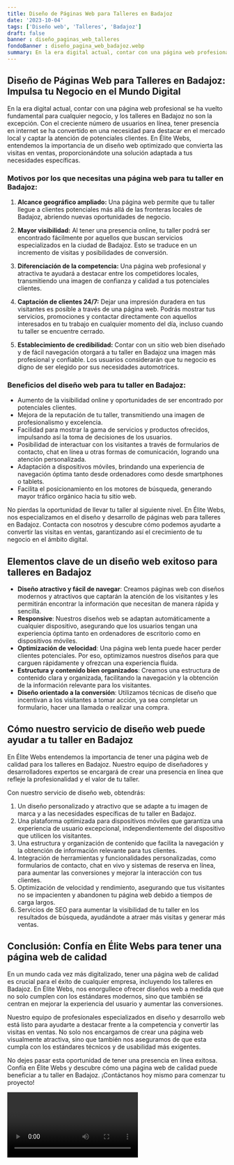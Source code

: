 ```yaml
---
title: Diseño de Páginas Web para Talleres en Badajoz
date: '2023-10-04'
tags: ['Diseño web', 'Talleres', 'Badajoz']
draft: false
banner : diseño_paginas_web_talleres
fondoBanner : diseño_pagina_web_badajoz.webp
summary: En la era digital actual, contar con una página web profesional se ha vuelto fundamental para cualquier negocio, y los talleres en Badajoz no son la excepción. Con el creciente número de usuarios en línea, tener presencia en internet se ha convertido en una necesidad para destacar en el mercado local y captar la atención de potenciales clientes. En Élite Webs, entendemos la importancia de un diseño web optimizado que convierta las visitas en ventas, proporcionándote una solución adaptada a tus necesidades específicas.
---
```


## **Diseño de Páginas Web para Talleres en Badajoz: Impulsa tu Negocio en el Mundo Digital**

En la era digital actual, contar con una página web profesional se ha vuelto fundamental para cualquier negocio, y los talleres en Badajoz no son la excepción. Con el creciente número de usuarios en línea, tener presencia en internet se ha convertido en una necesidad para destacar en el mercado local y captar la atención de potenciales clientes. En Élite Webs, entendemos la importancia de un diseño web optimizado que convierta las visitas en ventas, proporcionándote una solución adaptada a tus necesidades específicas.

### **Motivos por los que necesitas una página web para tu taller en Badajoz:**

1. **Alcance geográfico ampliado:** Una página web permite que tu taller llegue a clientes potenciales más allá de las fronteras locales de Badajoz, abriendo nuevas oportunidades de negocio.

2. **Mayor visibilidad:** Al tener una presencia online, tu taller podrá ser encontrado fácilmente por aquellos que buscan servicios especializados en la ciudad de Badajoz. Esto se traduce en un incremento de visitas y posibilidades de conversión.

3. **Diferenciación de la competencia:** Una página web profesional y atractiva te ayudará a destacar entre los competidores locales, transmitiendo una imagen de confianza y calidad a tus potenciales clientes.

4. **Captación de clientes 24/7:** Dejar una impresión duradera en tus visitantes es posible a través de una página web. Podrás mostrar tus servicios, promociones y contactar directamente con aquellos interesados en tu trabajo en cualquier momento del día, incluso cuando tu taller se encuentre cerrado.

5. **Establecimiento de credibilidad:** Contar con un sitio web bien diseñado y de fácil navegación otorgará a tu taller en Badajoz una imagen más profesional y confiable. Los usuarios considerarán que tu negocio es digno de ser elegido por sus necesidades automotrices.

### **Beneficios del diseño web para tu taller en Badajoz:**

- Aumento de la visibilidad online y oportunidades de ser encontrado por potenciales clientes.
- Mejora de la reputación de tu taller, transmitiendo una imagen de profesionalismo y excelencia.
- Facilidad para mostrar la gama de servicios y productos ofrecidos, impulsando así la toma de decisiones de los usuarios.
- Posibilidad de interactuar con los visitantes a través de formularios de contacto, chat en línea u otras formas de comunicación, logrando una atención personalizada.
- Adaptación a dispositivos móviles, brindando una experiencia de navegación óptima tanto desde ordenadores como desde smartphones o tablets.
- Facilita el posicionamiento en los motores de búsqueda, generando mayor tráfico orgánico hacia tu sitio web.

No pierdas la oportunidad de llevar tu taller al siguiente nivel. En Élite Webs, nos especializamos en el diseño y desarrollo de páginas web para talleres en Badajoz. Contacta con nosotros y descubre cómo podemos ayudarte a convertir las visitas en ventas, garantizando así el crecimiento de tu negocio en el ámbito digital.

<GifSeo />

<Cta />

## Elementos clave de un diseño web exitoso para talleres en Badajoz

- **Diseño atractivo y fácil de navegar**: Creamos páginas web con diseños modernos y atractivos que captarán la atención de los visitantes y les permitirán encontrar la información que necesitan de manera rápida y sencilla.
- **Responsive**: Nuestros diseños web se adaptan automáticamente a cualquier dispositivo, asegurando que los usuarios tengan una experiencia óptima tanto en ordenadores de escritorio como en dispositivos móviles.
- **Optimización de velocidad**: Una página web lenta puede hacer perder clientes potenciales. Por eso, optimizamos nuestros diseños para que carguen rápidamente y ofrezcan una experiencia fluida.
- **Estructura y contenido bien organizados**: Creamos una estructura de contenido clara y organizada, facilitando la navegación y la obtención de la información relevante para los visitantes.
- **Diseño orientado a la conversión**: Utilizamos técnicas de diseño que incentivan a los visitantes a tomar acción, ya sea completar un formulario, hacer una llamada o realizar una compra.

## Cómo nuestro servicio de diseño web puede ayudar a tu taller en Badajoz

En Élite Webs entendemos la importancia de tener una página web de calidad para los talleres en Badajoz. Nuestro equipo de diseñadores y desarrolladores expertos se encargará de crear una presencia en línea que refleje la profesionalidad y el valor de tu taller.

Con nuestro servicio de diseño web, obtendrás:

1. Un diseño personalizado y atractivo que se adapte a tu imagen de marca y a las necesidades específicas de tu taller en Badajoz.
2. Una plataforma optimizada para dispositivos móviles que garantiza una experiencia de usuario excepcional, independientemente del dispositivo que utilicen los visitantes.
3. Una estructura y organización de contenido que facilita la navegación y la obtención de información relevante para tus clientes.
4. Integración de herramientas y funcionalidades personalizadas, como formularios de contacto, chat en vivo y sistemas de reserva en línea, para aumentar las conversiones y mejorar la interacción con tus clientes.
5. Optimización de velocidad y rendimiento, asegurando que tus visitantes no se impacienten y abandonen tu página web debido a tiempos de carga largos.
6. Servicios de SEO para aumentar la visibilidad de tu taller en los resultados de búsqueda, ayudándote a atraer más visitas y generar más ventas.

## Conclusión: Confía en Élite Webs para tener una página web de calidad

En un mundo cada vez más digitalizado, tener una página web de calidad es crucial para el éxito de cualquier empresa, incluyendo los talleres en Badajoz. En Élite Webs, nos enorgullece ofrecer diseños web a medida que no solo cumplen con los estándares modernos, sino que también se centran en mejorar la experiencia del usuario y aumentar las conversiones.

Nuestro equipo de profesionales especializados en diseño y desarrollo web está listo para ayudarte a destacar frente a la competencia y convertir las visitas en ventas. No solo nos encargamos de crear una página web visualmente atractiva, sino que también nos aseguramos de que esta cumpla con los estándares técnicos y de usabilidad más exigentes.

No dejes pasar esta oportunidad de tener una presencia en línea exitosa. Confía en Élite Webs y descubre cómo una página web de calidad puede beneficiar a tu taller en Badajoz. ¡Contáctanos hoy mismo para comenzar tu proyecto!

<Video />

<CtaBot job='Talleres' city='Badajoz'/>

<Gmaps query='Badajoz+españa+maps' />